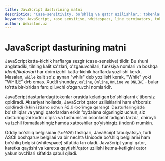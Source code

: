 ```yaml
---
title: JavaScript dasturining matni
description: "Case‑sensitivity, bo‘shliq va qator uzilishlari: tokenlar orasidagi whitespace’ni e’tiborsiz qoldirish, formatter/indentatsiya amaliyoti va line terminators’ning talqini."
keywords: JavaScript, case sensitive, whitespace, line terminators, token, formatting, indent, kod uslubi
author: Webiston.uz
---
```


# JavaScript dasturining matni

JavaScript katta-kichik harflarga sezgir (case-sensitive) tildir. Bu shuni anglatadiki, tilning kalit so'zlari, o'zgaruvchilari, funksiya nomlari va boshqa _identifikatorlari_ har doim izchil katta-kichik harflarda yozilishi kerak. Masalan, `while` kalit so'zi aynan "while" deb yozilishi kerak, "While" yoki "WHILE" deb emas. Xuddi shunday, `online`, `Online`, `OnLine` va `ONLINE` - bular to‘rtta bir-biridan farq qiluvchi o‘zgaruvchi nomlaridir.

JavaScript dasturlardagi tokenlar orasida keladigan bo'shliqlarni e'tiborsiz qoldiradi. Aksariyat hollarda, JavaScript qator uzilishlarini ham e’tiborsiz qoldiradi (lekin istisno uchun §2.6-bo‘limga qarang). Dasturlaringizda bo'shliqlar va yangi qatorlardan erkin foydalana olganingiz uchun, siz dasturingizni kodni o'qish va tushunishni osonlashtiradigan tarzda, chiroyli va izchil formatlashingiz hamda xatboshilar qo‘yishingiz (indent) mumkin.

Oddiy bo'shliq belgisidan (`\u0020`) tashqari, JavaScript tabulyatsiya, turli ASCII boshqaruv belgilari va bir nechta Unicode bo'shliq belgilarini ham bo‘shliq belgisi (whitespace) sifatida tan oladi. JavaScript yangi qator, karetka qaytishi va karetka qaytishi/qator uzilishi ketma-ketligini qator yakunlovchilari sifatida qabul qiladi.
